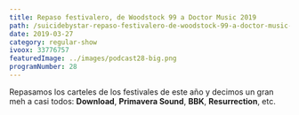 ```yaml
---
title: Repaso festivalero, de Woodstock 99 a Doctor Music 2019
path: /suicidebystar-repaso-festivalero-de-woodstock-99-a-doctor-music-2019
date: 2019-03-27
category: regular-show
ivoox: 33776757
featuredImage: ../images/podcast28-big.png
programNumber: 28
---
```


Repasamos los carteles de los festivales de este año y decimos un gran meh a casi todos: **Download**, **Primavera Sound**, **BBK**, **Resurrection**, etc.
